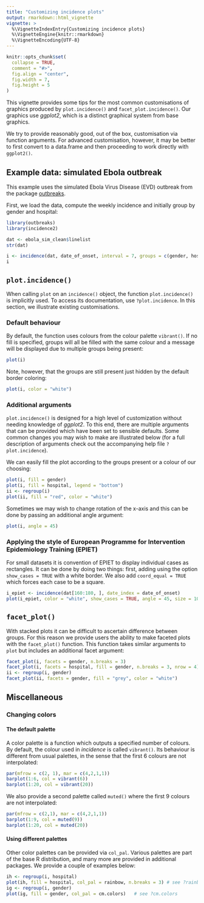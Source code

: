 ```yaml
---
title: "Customizing incidence plots"
output: rmarkdown::html_vignette
vignette: >
  %\VignetteIndexEntry{Customizing incidence plots}
  %\VignetteEngine{knitr::rmarkdown}
  %\VignetteEncoding{UTF-8}
---
```


```r
knitr::opts_chunk$set(
  collapse = TRUE,
  comment = "#>",
  fig.align = "center",
  fig.width = 7,
  fig.height = 5
)
```

This vignette provides some tips for the most common customisations of graphics produced by `plot.incidence()` and `facet_plot.incidence()`.
Our graphics use *ggplot2*, which is a distinct graphical system from base graphics.

We try to provide reasonably good, out of the box, customisation via function arguments.
For advanced customisation, however, it may be better to first convert to a data.frame and then proceeding to work directly with `ggplot2()`.

## Example data: simulated Ebola outbreak

This example uses the simulated Ebola Virus Disease (EVD) outbreak from the package [outbreaks](https://github.com/reconhub/outbreaks).

First, we load the data, compute the weekly incidence and initially group by gender and hospital:

```r
library(outbreaks)
library(incidence2)

dat <- ebola_sim_clean$linelist
str(dat)

i <- incidence(dat, date_of_onset, interval = 7, groups = c(gender, hospital))
i
```

## `plot.incidence()`

When calling `plot` on an `incidence()` object, the function `plot.incidence()` is implicitly used.
To access its documentation, use `?plot.incidence`.
In this section, we illustrate existing customisations.

### Default behaviour

By default, the function uses colours from the colour palette `vibrant()`.
If no fill is specified, groups will all be filled with the same colour and a message will be displayed due to multiple groups being present:

```r
plot(i)
```

Note, however, that the groups are still present just hidden by the default border coloring:
```r
plot(i, color = "white")
```


### Additional arguments
`plot.incidence()` is designed for a high level of customization without needing knowledge of *ggplot2*.
To this end, there are multiple arguments that can be provided which have been set to sensible defaults.
Some common changes you may wish to make are illustrated below (for a full description of arguments check out the accompanying help file `?plot.incidence`).

We can easily fill the plot according to the groups present or a colour of our choosing:

```r
plot(i, fill = gender)
plot(i, fill = hospital, legend = "bottom")
ii <- regroup(i)
plot(ii, fill = "red", color = "white")
```

Sometimes we may wish to change rotation of the x-axis and this can be done by passing an additional angle argument:

```r
plot(i, angle = 45)
```

### Applying the style of European Programme for Intervention Epidemiology Training (EPIET)

For small datasets it is convention of EPIET to display individual cases as
rectangles. It can be done by doing two things: first, adding using the option
`show_cases = TRUE` with a white border. We also add `coord_equal = TRUE` which 
forces each case to be a square.

```r
i_epiet <- incidence(dat[160:180, ], date_index = date_of_onset)
plot(i_epiet, color = "white", show_cases = TRUE, angle = 45, size = 10, n.breaks = 20)
```


## `facet_plot()`

With stacked plots it can be difficult to ascertain difference between groups.
For this reason we provide users the ability to make faceted plots with the `facet_plot()` function.
This function takes similar arguments to `plot` but includes an additional facet argument:

```r
facet_plot(i, facets = gender, n.breaks = 3)
facet_plot(i, facets = hospital, fill = gender, n.breaks = 3, nrow = 4)
ii <- regroup(i, gender)
facet_plot(ii, facets = gender, fill = "grey", color = "white")
```

## Miscellaneous

### Changing colors

#### The default palette

A color palette is a function which outputs a specified number of colours.
By default, the colour used in *incidence* is called `vibrant()`.
Its behaviour is different from usual palettes, in the sense that the first 6 colours are not interpolated:

```r
par(mfrow = c(2, 1), mar = c(4,2,1,1))
barplot(1:6, col = vibrant(6))
barplot(1:20, col = vibrant(20))
```

We also provide a second palette called `muted()` where the first 9 colours are not interpolated:

```r
par(mfrow = c(2,1), mar = c(4,2,1,1))
barplot(1:9, col = muted(9))
barplot(1:20, col = muted(20))
```

#### Using different palettes

Other color palettes can be provided via `col_pal`.
Various palettes are part of the base R distribution, and many more are provided in additional packages.
We provide a couple of examples below:

```r
ih <- regroup(i, hospital)
plot(ih, fill = hospital, col_pal = rainbow, n.breaks = 3) # see ?rainbow
ig <- regroup(i, gender)
plot(ig, fill = gender, col_pal = cm.colors)   # see ?cm.colors
```
